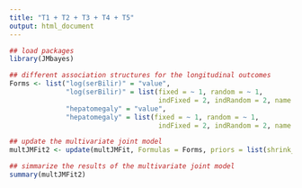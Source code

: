 ```yaml
---
title: "T1 + T2 + T3 + T4 + T5"
output: html_document
---
```





```r

## load packages
library(JMbayes)

## different association structures for the longitudinal outcomes
Forms <- list("log(serBilir)" = "value",
              "log(serBilir)" = list(fixed = ~ 1, random = ~ 1,
                                     indFixed = 2, indRandom = 2, name = "slope"),
              "hepatomegaly" = "value",
              "hepatomegaly" = list(fixed = ~ 1, random = ~ 1,
                                     indFixed = 2, indRandom = 2, name = "slope"))

## update the multivariate joint model
multJMFit2 <- update(multJMFit, Formulas = Forms, priors = list(shrink_alphas = TRUE))

## simmarize the results of the multivariate joint model
summary(multJMFit2)

```
